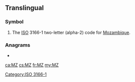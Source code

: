 {{also|.mz}}
==Translingual==

===Symbol===
{{head|mul|symbol}}
# The [[ISO]] 3166-1 two-letter (alpha-2) code for [[Mozambique]].

===Anagrams===

*{{l|mul|ZM}}

[[Category:ISO 3166-1]]

[[ca:MZ]]
[[cs:MZ]]
[[fr:MZ]]
[[my:MZ]]
